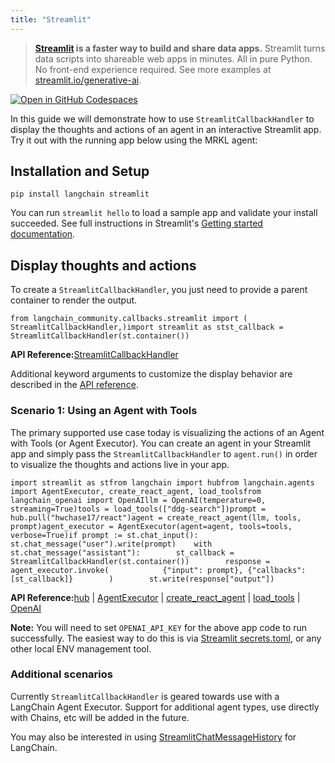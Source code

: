 ```yaml
---
title: "Streamlit"
---
```


> **[Streamlit](https://streamlit.io/) is a faster way to build and share data apps.** Streamlit turns data scripts into shareable web apps in minutes. All in pure Python. No front-end experience required. See more examples at [streamlit.io/generative-ai](https://streamlit.io/generative-ai).

[![Open in GitHub Codespaces](/images/oss/integrations/callbacks/streamlit/codespaces/badge.svg)](https://codespaces.new/langchain-ai/streamlit-agent?quickstart=1)

In this guide we will demonstrate how to use `StreamlitCallbackHandler` to display the thoughts and actions of an agent in an interactive Streamlit app. Try it out with the running app below using the MRKL agent:

## Installation and Setup

```
pip install langchain streamlit
```

You can run `streamlit hello` to load a sample app and validate your install succeeded. See full instructions in Streamlit's [Getting started documentation](https://docs.streamlit.io/library/get-started).

## Display thoughts and actions

To create a `StreamlitCallbackHandler`, you just need to provide a parent container to render the output.

```
from langchain_community.callbacks.streamlit import (    StreamlitCallbackHandler,)import streamlit as stst_callback = StreamlitCallbackHandler(st.container())
```

**API Reference:**[StreamlitCallbackHandler](https://python.langchain.com/api_reference/community/callbacks/langchain_community.callbacks.streamlit.StreamlitCallbackHandler.html)

Additional keyword arguments to customize the display behavior are described in the [API reference](https://python.langchain.com/api_reference/langchain/callbacks/langchain.callbacks.streamlit.streamlit_callback_handler.StreamlitCallbackHandler.html).

### Scenario 1: Using an Agent with Tools

The primary supported use case today is visualizing the actions of an Agent with Tools (or Agent Executor). You can create an agent in your Streamlit app and simply pass the `StreamlitCallbackHandler` to `agent.run()` in order to visualize the thoughts and actions live in your app.

```
import streamlit as stfrom langchain import hubfrom langchain.agents import AgentExecutor, create_react_agent, load_toolsfrom langchain_openai import OpenAIllm = OpenAI(temperature=0, streaming=True)tools = load_tools(["ddg-search"])prompt = hub.pull("hwchase17/react")agent = create_react_agent(llm, tools, prompt)agent_executor = AgentExecutor(agent=agent, tools=tools, verbose=True)if prompt := st.chat_input():    st.chat_message("user").write(prompt)    with st.chat_message("assistant"):        st_callback = StreamlitCallbackHandler(st.container())        response = agent_executor.invoke(            {"input": prompt}, {"callbacks": [st_callback]}        )        st.write(response["output"])
```

**API Reference:**[hub](https://python.langchain.com/api_reference/langchain/hub/langchain.hub.hub.html) | [AgentExecutor](https://python.langchain.com/api_reference/langchain/agents/langchain.agents.agent.AgentExecutor.html) | [create\_react\_agent](https://python.langchain.com/api_reference/langchain/agents/langchain.agents.react.agent.create_react_agent.html) | [load\_tools](https://python.langchain.com/api_reference/community/agent_toolkits/langchain_community.agent_toolkits.load_tools.load_tools.html) | [OpenAI](https://python.langchain.com/api_reference/openai/llms/langchain_openai.llms.base.OpenAI.html)

**Note:** You will need to set `OPENAI_API_KEY` for the above app code to run successfully. The easiest way to do this is via [Streamlit secrets.toml](https://docs.streamlit.io/library/advanced-features/secrets-management), or any other local ENV management tool.

### Additional scenarios

Currently `StreamlitCallbackHandler` is geared towards use with a LangChain Agent Executor. Support for additional agent types, use directly with Chains, etc will be added in the future.

You may also be interested in using [StreamlitChatMessageHistory](/oss/integrations/memory/streamlit_chat_message_history) for LangChain.
